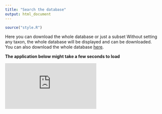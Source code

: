 ```yaml
---
title: "Search the database"
output: html_document
---
```


```r
source("style.R")
```

Here you can download the whole database or just a subset
Without setting any taxon, the whole database will be displayed and can be downloaded.
You can also download the whole database [here](download.html).

**The application below might take a few seconds to load**

<iframe class = "shiny_frame" src="http://oomy.cgrb.oregonstate.edu:3838/grunwald/OomyceteDB_dev/search" frameBorder="0">
</iframe>

